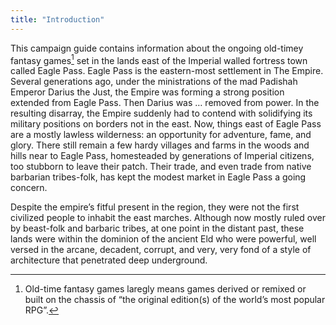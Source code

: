```yaml
---
title: "Introduction"
---
```


This campaign guide contains information about the ongoing old-timey fantasy
games^[Old-time fantasy games laregly means games derived or remixed or built on
the chassis of "the original edition(s) of the world's most popular RPG".] set
in the lands east of the Imperial walled fortress town called Eagle Pass. Eagle
Pass is the eastern-most settlement in The Empire. Several generations ago,
under the ministrations of the mad Padishah Emperor Darius the Just, the Empire
was forming a strong position extended from Eagle Pass. Then Darius was …
removed from power. In the resulting disarray, the Empire suddenly had to
contend with solidifying its military positions on borders not in the east. Now,
things east of Eagle Pass are a mostly lawless wilderness: an opportunity for
adventure, fame, and glory. There still remain a few hardy villages and farms in
the woods and hills near to Eagle Pass, homesteaded by generations of Imperial
citizens, too stubborn to leave their patch. Their trade, and even trade from
native barbarian tribes-folk, has kept the modest market in Eagle Pass a going
concern.

Despite the empire’s fitful present in the region, they were not the first
civilized people to inhabit the east marches. Although now mostly ruled over by
beast-folk and barbaric tribes, at one point in the distant past, these lands
were within the dominion of the ancient Eld who were powerful, well versed in
the arcane, decadent, corrupt, and very, very fond of a style of architecture
that penetrated deep underground.
